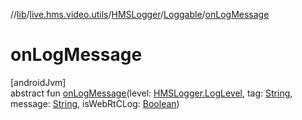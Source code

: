 //[lib](../../../../index)/[live.hms.video.utils](../../index)/[HMSLogger](../index)/[Loggable](index)/[onLogMessage](on-log-message)

# onLogMessage

[androidJvm]\
abstract fun [onLogMessage](on-log-message)(level: [HMSLogger.LogLevel](../-log-level/index), tag: [String](https://kotlinlang.org/api/latest/jvm/stdlib/kotlin/-string/index.html), message: [String](https://kotlinlang.org/api/latest/jvm/stdlib/kotlin/-string/index.html), isWebRtCLog: [Boolean](https://kotlinlang.org/api/latest/jvm/stdlib/kotlin/-boolean/index.html))
